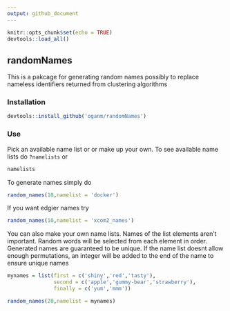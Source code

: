 ```yaml
---
output: github_document
---
```


```r
knitr::opts_chunk$set(echo = TRUE)
devtools::load_all()
```

## randomNames

This is a pakcage for generating random names possibly to replace nameless identifiers
returned from clustering algorithms 

### Installation

```r
devtools::install_github('oganm/randomNames')
```

### Use

Pick an available name list or or make up your own. To see available name lists
do `?namelists` or

```r
namelists
```

To generate names simply do 

```r
random_names(10,namelist = 'docker')
```

If you want edgier names try

```r
random_names(10,namelist = 'xcom2_names')
```

You can also make your own name lists. Names of the list elements aren't
important. Random words will be selected from each element in order. Generated
names are guaranteed to be unique. If the name list doesnt allow enough
permutations, an integer will be added to the end of the name to ensure unique
names

```r
mynames = list(first = c('shiny','red','tasty'),
               second = c('apple','gummy-bear','strawberry'),
               finally = c('yum','mmm'))

random_names(20,namelist = mynames)


```
